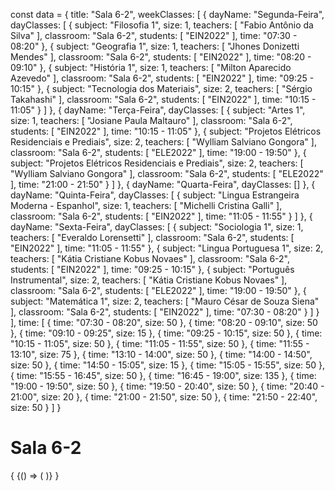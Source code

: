 const data = {
  title: "Sala 6-2",
  weekClasses: [
    {
      dayName: "Segunda-Feira",
      dayClasses: [
        {
          subject: "Filosofia 1",
          size: 1,
          teachers: [
            "Fabio Antônio da Silva"
          ],
          classroom: "Sala 6-2",
          students: [
            "EIN2022"
          ],
          time: "07:30 - 08:20"
        },
        {
          subject: "Geografia 1",
          size: 1,
          teachers: [
            "Jhones Donizetti Mendes"
          ],
          classroom: "Sala 6-2",
          students: [
            "EIN2022"
          ],
          time: "08:20 - 09:10"
        },
        {
          subject: "História 1",
          size: 1,
          teachers: [
            "Milton Aparecido Azevedo"
          ],
          classroom: "Sala 6-2",
          students: [
            "EIN2022"
          ],
          time: "09:25 - 10:15"
        },
        {
          subject: "Tecnologia dos Materiais",
          size: 2,
          teachers: [
            "Sérgio Takahashi"
          ],
          classroom: "Sala 6-2",
          students: [
            "EIN2022"
          ],
          time: "10:15 - 11:05"
        }
      ]
    },
    {
      dayName: "Terça-Feira",
      dayClasses: [
        {
          subject: "Artes 1",
          size: 1,
          teachers: [
            "Josiane Paula Maltauro"
          ],
          classroom: "Sala 6-2",
          students: [
            "EIN2022"
          ],
          time: "10:15 - 11:05"
        },
        {
          subject: "Projetos Elétricos Residenciais e Prediais",
          size: 2,
          teachers: [
            "Wylliam Salviano Gongora"
          ],
          classroom: "Sala 6-2",
          students: [
            "ELE2022"
          ],
          time: "19:00 - 19:50"
        },
        {
          subject: "Projetos Elétricos Residenciais e Prediais",
          size: 2,
          teachers: [
            "Wylliam Salviano Gongora"
          ],
          classroom: "Sala 6-2",
          students: [
            "ELE2022"
          ],
          time: "21:00 - 21:50"
        }
      ]
    },
    {
      dayName: "Quarta-Feira",
      dayClasses: []
    },
    {
      dayName: "Quinta-Feira",
      dayClasses: [
        {
          subject: "Lingua Estrangeira Moderna - Espanhol",
          size: 1,
          teachers: [
            "Michelli Cristina Galli"
          ],
          classroom: "Sala 6-2",
          students: [
            "EIN2022"
          ],
          time: "11:05 - 11:55"
        }
      ]
    },
    {
      dayName: "Sexta-Feira",
      dayClasses: [
        {
          subject: "Sociologia 1",
          size: 1,
          teachers: [
            "Everaldo Lorensetti"
          ],
          classroom: "Sala 6-2",
          students: [
            "EIN2022"
          ],
          time: "11:05 - 11:55"
        },
        {
          subject: "Lingua Portuguesa 1",
          size: 2,
          teachers: [
            "Kátia Cristiane Kobus Novaes"
          ],
          classroom: "Sala 6-2",
          students: [
            "EIN2022"
          ],
          time: "09:25 - 10:15"
        },
        {
          subject: "Português Instrumental",
          size: 2,
          teachers: [
            "Kátia Cristiane Kobus Novaes"
          ],
          classroom: "Sala 6-2",
          students: [
            "ELE2022"
          ],
          time: "19:00 - 19:50"
        },
        {
          subject: "Matemática 1",
          size: 2,
          teachers: [
            "Mauro César de Souza Siena"
          ],
          classroom: "Sala 6-2",
          students: [
            "EIN2022"
          ],
          time: "07:30 - 08:20"
        }
      ]
    }
  ],
  time: [
    {
      time: "07:30 - 08:20",
      size: 50
    },
    {
      time: "08:20 - 09:10",
      size: 50
    },
    {
      time: "09:10 - 09:25",
      size: 15
    },
    {
      time: "09:25 - 10:15",
      size: 50
    },
    {
      time: "10:15 - 11:05",
      size: 50
    },
    {
      time: "11:05 - 11:55",
      size: 50
    },
    {
      time: "11:55 - 13:10",
      size: 75
    },
    {
      time: "13:10 - 14:00",
      size: 50
    },
    {
      time: "14:00 - 14:50",
      size: 50
    },
    {
      time: "14:50 - 15:05",
      size: 15
    },
    {
      time: "15:05 - 15:55",
      size: 50
    },
    {
      time: "15:55 - 16:45",
      size: 50
    },
    {
      time: "16:45 - 19:00",
      size: 135
    },
    {
      time: "19:00 - 19:50",
      size: 50
    },
    {
      time: "19:50 - 20:40",
      size: 50
    },
    {
      time: "20:40 - 21:00",
      size: 20
    },
    {
      time: "21:00 - 21:50",
      size: 50
    },
    {
      time: "21:50 - 22:40",
      size: 50
    }
  ]
}

# Sala 6-2

<div>
  {
    <BrowserOnly>
      {() => (
        <Grid
          title={data.title}
          weekClasses={data.weekClasses}
          time={data.time}
        />
      )}
    </BrowserOnly>
  }
</div>
